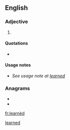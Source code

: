 ==English==

===Adjective===
{{en-adj}}

# {{label|en|poetic}} {{alternative spelling of|learned|lang=en}}

====Quotations====
* {{seeCites}}

====Usage notes====
* ''See usage note at [[learned#Usage notes|learned]]''

===Anagrams===
* {{l|en|Darlene}}
* {{l|en|Leander}}

[[Category:English terms spelled with È|learned]]

[[fr:learnèd]]